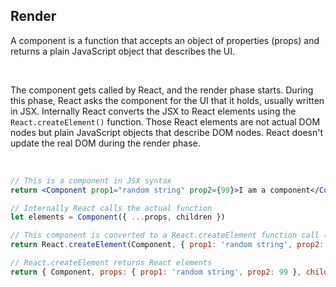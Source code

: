 ## Render

A component is a function that accepts an object of properties (props) and returns a plain JavaScript object that describes the UI.

<br />

The component gets called by React, and the render phase starts. During this phase, React asks the component for the UI
that it holds, usually written in JSX. Internally React converts the JSX to React elements using the `React.createElement()` function. Those
React elements are not actual DOM nodes but plain JavaScript objects that describe DOM nodes. React doesn't update the real DOM during the render phase.

<br />

```jsx
// This is a component in JSX syntax
return <Component prop1="random string" prop2={99}>I am a component</Component>

// Internally React calls the actual function
let elements = Component({ ...props, children })

// This component is converted to a React.createElement function call (during the compile time)
return React.createElement(Component, { prop1: 'random string', prop2: 99 }, 'I am a component')

// React.createElement returns React elements
return { Component, props: { prop1: 'random string', prop2: 99 }, children: ['I am a component'] }
```
